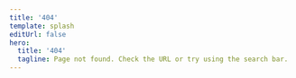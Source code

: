 ```yaml
---
title: '404'
template: splash
editUrl: false
hero:
  title: '404'
  tagline: Page not found. Check the URL or try using the search bar.
---
```



<style>{`.hero { display: none; }`}</style>

<script>{`
window.onload = function () {
  const latest_dir_name = '${ latest_dir_name }';
  const path = window.location.pathname;
  // redirect /latest to the latest version
  if (path.startsWith('/latest')) {
      window.location.replace('/' + latest_dir_name + '/' + path.slice(path.length == 7 ? 7 : 8))
      return;
  }
  // redirect a semver (/2.0.1) to a directory name (/2_0)
  let parts = path.match(/^\\/(?<major>[0-9]+)\\.(?<minor>[0-9])+\\.[0-9]+(?<rest>\\/.*)?$/)?.groups;
  if (parts) {
      window.location.replace('/' + parts['major'] + '_' + parts['minor'] + (parts['rest'] || ''));
      return;
  }
  document.getElementsByClassName('hero')[0].style = "display: inherit;";
};
`}</script>